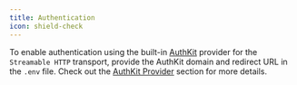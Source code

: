 ```yaml
---
title: Authentication
icon: shield-check
---
```


To enable authentication using the built-in [AuthKit](https://www.authkit.com) provider for the `Streamable HTTP` transport, provide the AuthKit domain and redirect URL in the `.env` file. Check out the [AuthKit Provider](https://gofastmcp.com/servers/auth/remote-oauth#example%3A-workos-authkit-provider) section for more details.
